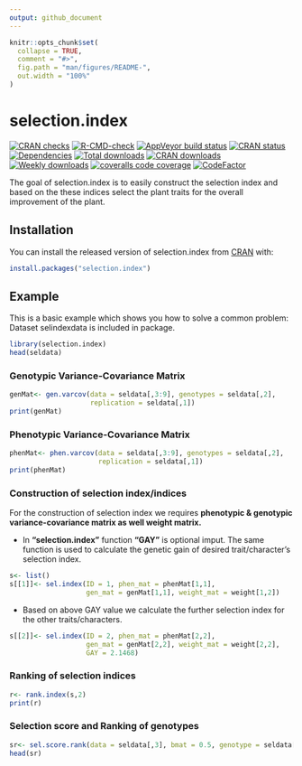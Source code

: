 ```yaml
---
output: github_document
---
```


<!-- README.md is generated from README.Rmd. Please edit that file -->

```r
knitr::opts_chunk$set(
  collapse = TRUE,
  comment = "#>",
  fig.path = "man/figures/README-",
  out.width = "100%"
)
```

# selection.index

<!-- badges: start -->
[![CRAN checks](https://cranchecks.info/badges/summary/selection.index)](https://cran.r-project.org/web/checks/check_results_selection.index.html)
[![R-CMD-check](https://github.com/zankrut20/selection.index/workflows/R-CMD-check/badge.svg)](https://github.com/zankrut20/selection.index/actions)
[![AppVeyor build status](https://ci.appveyor.com/api/projects/status/github/zankrut20/selection.index?branch=master&svg=true)](https://ci.appveyor.com/project/zankrut20/selection.index)
[![CRAN status](https://www.r-pkg.org/badges/version/selection.index)](https://CRAN.R-project.org/package=selection.index)
[![Dependencies](https://tinyverse.netlify.com/badge/selection.index)](https://cran.r-project.org/package=selection.index)
[![Total downloads](http://cranlogs.r-pkg.org/badges/grand-total/badger?color=blue)](https://cran.r-project.org/package=badger)
[![CRAN downloads](http://cranlogs.r-pkg.org/badges/last-month/selection.index?color=green)](https://cran.r-project.org/package=selection.index)
[![Weekly downloads](http://cranlogs.r-pkg.org/badges/last-week/badger?color=yellow)](https://cran.r-project.org/package=badger)
[![coveralls code coverage](https://coveralls.io/repos/github/google/benchmark/badge.svg?branch=master)](https://coveralls.io/github/google/benchmark)
[![CodeFactor](https://www.codefactor.io/repository/github/zankrut20/selection.index/badge)](https://www.codefactor.io/repository/github/zankrut20/selection.index)
<!-- badges: end -->

The goal of selection.index is to easily construct the selection index and based on the these indices select the plant traits for the overall improvement of the plant.

## Installation

You can install the released version of selection.index from [CRAN](https://CRAN.R-project.org) with:

``` r
install.packages("selection.index")
```

## Example

This is a basic example which shows you how to solve a common problem:
Dataset selindexdata is included in package. 

```r
library(selection.index)
head(seldata)
```
### Genotypic Variance-Covariance Matrix
```r
genMat<- gen.varcov(data = seldata[,3:9], genotypes = seldata[,2],
                    replication = seldata[,1])
print(genMat)
```

### Phenotypic Variance-Covariance Matrix
```r
phenMat<- phen.varcov(data = seldata[,3:9], genotypes = seldata[,2],
                      replication = seldata[,1])
print(phenMat)
```

### Construction of selection index/indices
For the construction of selection index we requires **phenotypic & genotypic variance-covariance matrix as well weight matrix.**<br>

+ In **"selection.index"** function **"GAY"** is optional imput. The same function is used to calculate the genetic gain of desired trait/character's selection index. 

```r
s<- list()
s[[1]]<- sel.index(ID = 1, phen_mat = phenMat[1,1], 
                   gen_mat = genMat[1,1], weight_mat = weight[1,2])
```

+ Based on above GAY value we calculate the further selection index for the other traits/characters.
```r
s[[2]]<- sel.index(ID = 2, phen_mat = phenMat[2,2],
                   gen_mat = genMat[2,2], weight_mat = weight[2,2], 
                   GAY = 2.1468)
```

### Ranking of selection indices
```r
r<- rank.index(s,2)
print(r)
```

### Selection score and Ranking of genotypes
```r
sr<- sel.score.rank(data = seldata[,3], bmat = 0.5, genotype = seldata[,2])
head(sr)
```
